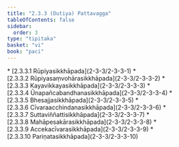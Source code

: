 ```yaml
---
title: "2.3.3 (Dutiya) Pattavagga"
tableOfContents: false
sidebar:
  order: 3
type: "tipitaka"
basket: "vi"
book: "paci"
---
```



<DynamicBreadcrumb />



<TableOfContents book="paci" section="2.3.3">
* [2.3.3.1 Rūpiyasikkhāpada](2-3-3/2-3-3-1)
* [2.3.3.2 Rūpiyasaṃvohārasikkhāpada](2-3-3/2-3-3-2)
* [2.3.3.3 Kayavikkayasikkhāpada](2-3-3/2-3-3-3)
* [2.3.3.4 Ūnapañcabandhanasikkhāpada](2-3-3/2-3-3-4)
* [2.3.3.5 Bhesajjasikkhāpada](2-3-3/2-3-3-5)
* [2.3.3.6 Cīvaraacchindanasikkhāpada](2-3-3/2-3-3-6)
* [2.3.3.7 Suttaviññattisikkhāpada](2-3-3/2-3-3-7)
* [2.3.3.8 Mahāpesakārasikkhāpada](2-3-3/2-3-3-8)
* [2.3.3.9 Accekacīvarasikkhāpada](2-3-3/2-3-3-9)
* [2.3.3.10 Pariṇatasikkhāpada](2-3-3/2-3-3-10)
</TableOfContents>